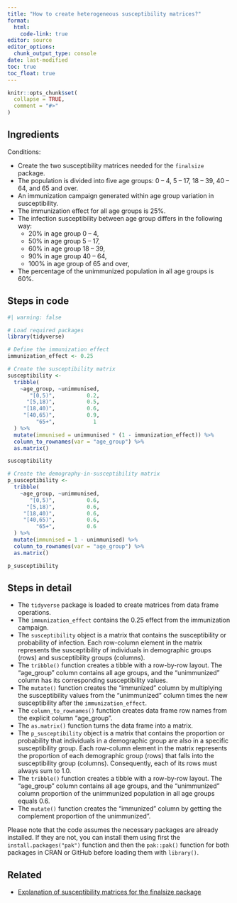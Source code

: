 ```yaml
---
title: "How to create heterogeneous susceptibility matrices?"
format: 
  html:
    code-link: true
editor: source
editor_options: 
  chunk_output_type: console
date: last-modified
toc: true
toc_float: true
---
```


```r
knitr::opts_chunk$set(
  collapse = TRUE,
  comment = "#>"
)
```

## Ingredients

Conditions:

- Create the two susceptibility matrices needed for the `finalsize` package.
- The population is divided into five age groups: 0 – 4, 5 – 17, 18 – 39, 40 – 64, and 65 and over.
- An immunization campaign generated within age group variation in susceptibility.
- The immunization effect for all age groups is 25%.
- The infection susceptibility between age group differs in the following way:
    - 20% in age group 0 – 4, 
    - 50% in age group 5 – 17,
    - 60% in age group 18 – 39,
    - 90% in age group 40 – 64,
    - 100% in age group of 65 and over,
- The percentage of the unimmunized population in all age groups is 60%.

## Steps in code

```r
#| warning: false

# Load required packages
library(tidyverse)

# Define the immunization effect
immunization_effect <- 0.25

# Create the susceptibility matrix
susceptibility <- 
  tribble(
    ~age_group, ~unimmunised,
       "[0,5)",          0.2,
      "[5,18)",          0.5,
     "[18,40)",          0.6,
     "[40,65)",          0.9,
         "65+",            1
  ) %>%
  mutate(immunised = unimmunised * (1 - immunization_effect)) %>%
  column_to_rownames(var = "age_group") %>%
  as.matrix()

susceptibility

# Create the demography-in-susceptibility matrix
p_susceptibility <- 
  tribble(
    ~age_group, ~unimmunised,
       "[0,5)",          0.6,
      "[5,18)",          0.6,
     "[18,40)",          0.6,
     "[40,65)",          0.6,
         "65+",          0.6
  ) %>%
  mutate(immunised = 1 - unimmunised) %>%
  column_to_rownames(var = "age_group") %>%
  as.matrix()

p_susceptibility
```

## Steps in detail

- The `tidyverse` package is loaded to create matrices from data frame operations.
- The `immunization_effect` contains the 0.25 effect from the immunization campaign.
- The `susceptibility` object is a matrix that contains the susceptibility or probability of infection. Each row-column element in the matrix represents the susceptibility of individuals in demographic groups (rows) and susceptibility groups (columns).
- The `tribble()` function creates a tibble with a row-by-row layout. The "age_group" column contains all age groups, and the "unimmunized" column has its corresponding susceptibility values.
- The `mutate()` function creates the "immunized" column by multiplying the susceptibility values from the "unimmunized" column times the new susceptibility after the `immunization_effect`.
- The `column_to_rownames()` function creates data frame row names from the explicit column "age_group".
- The `as.matrix()` function turns the data frame into a matrix.
- The `p_susceptibility` object is a matrix that contains the proportion or probability that individuals in a demographic group are also in a specific susceptibility group. Each row-column element in the matrix represents the proportion of each demographic group (rows) that falls into the susceptibility group (columns). Consequently, each of its rows must always sum to 1.0.
- The `tribble()` function creates a tibble with a row-by-row layout. The "age_group" column contains all age groups, and the "unimmunized" column proportion of the unimmunized population in all age groups equals 0.6.
- The `mutate()` function creates the "immunized" column by getting the complement proportion of the unimmunized".

Please note that the code assumes the necessary packages are already installed. If they are not, you can install them using first the `install.packages("pak")` function and then the `pak::pak()` function for both packages in CRAN or GitHub before loading them with `library()`. 

## Related

- [Explanation of susceptibility matrices for the finalsize package](https://epiverse-trace.github.io/finalsize/articles/susceptibility_matrices.html#primer-on-susceptibility-matrices)
